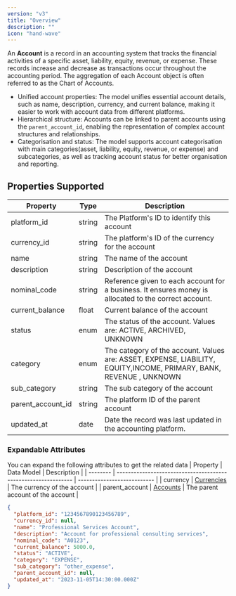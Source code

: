 ```yaml
---
version: "v3"
title: "Overview"
description: ""
icon: "hand-wave"
---
```


An **Account** is a record in an accounting system that tracks the financial activities of a specific asset, liability, equity, revenue, or expense. These records increase and decrease as transactions occur throughout the accounting period. The aggregation of each Account object is often referred to as the Chart of Accounts.

- Unified account properties: The model unifies essential account details, such as name, description, currency, and current balance, making it easier to work with account data from different platforms.
- Hierarchical structure: Accounts can be linked to parent accounts using the `parent_account_id`, enabling the representation of complex account structures and relationships.
- Categorisation and status: The model supports account categorisation with main categories(asset, liability, equity, revenue, or expense) and subcategories, as well as tracking account status for better organisation and reporting.

## Properties Supported

| Property          | Type   | Description                                                                                                         |
| ----------------- | ------ | ------------------------------------------------------------------------------------------------------------------- |
| platform_id       | string | The Platform's ID to identify this account                                                                          |
| currency_id       | string | The platform's ID of the currency for the account                                                                   |
| name              | string | The name of the account                                                                                             |
| description       | string | Description of the account                                                                                          |
| nominal_code      | string | Reference given to each account for a business. It ensures money is allocated to the correct account.               |
| current_balance   | float  | Current balance of the account                                                                                      |
| status            | enum   | The status of the account. Values are: ACTIVE, ARCHIVED, UNKNOWN                                                    |
| category          | enum   | The category of the account. Values are: ASSET, EXPENSE, LIABILITY, EQUITY,INCOME, PRIMARY, BANK, REVENUE , UNKNOWN |
| sub_category      | string | The sub category of the account                                                                                     |
| parent_account_id | string | The platform ID of the parent account                                                                               |
| updated_at        | date   | Date the record was last updated in the accounting platform.                                                        |

### Expandable Attributes

You can expand the following attributes to get the related data
| Property | Data Model | Description |
| -------- | -------------------------------------------------------------- | --------------------------- |
| currency | [Currencies](/api-reference/v3/accounting/currencies/overview) | The currency of the account |
| parent_account | [Accounts](/api-reference/v3/accounting/accounts/overview) | The parent account of the account |

<ResponseExample name="The Account Object">

```json The Account Response Object
{
  "platform_id": "1234567890123456789",
  "currency_id": null,
  "name": "Professional Services Account",
  "description": "Account for professional consulting services",
  "nominal_code": "A0123",
  "current_balance": 5000.0,
  "status": "ACTIVE",
  "category": "EXPENSE",
  "sub_category": "other_expense",
  "parent_account_id": null,
  "updated_at": "2023-11-05T14:30:00.000Z"
}
```

</ResponseExample>
